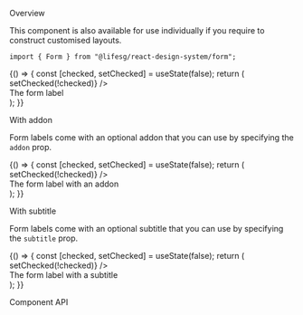 
<Meta title="Form/Label" component={Form.Label} />

<Title>Form.Label</Title>

<Secondary>Overview</Secondary>

This component is also available for use individually if you require to construct customised layouts.

```tsx
import { Form } from "@lifesg/react-design-system/form";
```

<Canvas>
    <Story name="Label">
        {() => {
            const [checked, setChecked] = useState(false);
            return (
                <div style={{ display: "flex", alignItems: "center" }}>
                    <div style={{ marginRight: "1.5rem" }}>
                        <Checkbox
                            checked={checked}
                            onClick={() => setChecked(!checked)}
                        />
                    </div>
                    <Form.Label style={{ marginBottom: "0" }}>
                        The form label
                    </Form.Label>
                </div>
            );
        }}
    </Story>
</Canvas>

<Heading3>With addon</Heading3>

Form labels come with an optional addon that you can use by specifying the `addon` prop.

<Preview>
    <Story name="With addon">
        {() => {
            const [checked, setChecked] = useState(false);
            return (
                <div style={{ display: "flex", alignItems: "center" }}>
                    <div style={{ marginRight: "1.5rem" }}>
                        <Checkbox
                            checked={checked}
                            onClick={() => setChecked(!checked)}
                        />
                    </div>
                    <Form.Label
                        style={{ marginBottom: "0" }}
                        addon={{
                            content:
                                "This is the form label's popover. And this will only be visible if you specify the addon prop",
                            type: "popover",
                        }}
                    >
                        The form label with an addon
                    </Form.Label>
                </div>
            );
        }}
    </Story>
</Preview>

<Heading3>With subtitle</Heading3>

Form labels come with an optional subtitle that you can use by specifying the `subtitle` prop.

<Preview>
    <Story name="With subtitle">
        {() => {
            const [checked, setChecked] = useState(false);
            return (
                <div style={{ display: "flex", alignItems: "center" }}>
                    <div style={{ marginRight: "1.5rem" }}>
                        <Checkbox
                            checked={checked}
                            onClick={() => setChecked(!checked)}
                        />
                    </div>
                    <Form.Label
                        style={{ marginBottom: "0" }}
                        subtitle={"This is subtitle"}
                    >
                        The form label with a subtitle
                    </Form.Label>
                </div>
            );
        }}
    </Story>
</Preview>

<Secondary>Component API</Secondary>

<PropsTable />
